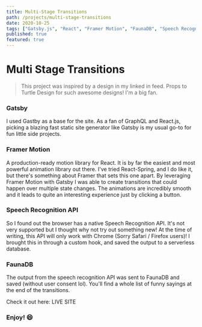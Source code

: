```yaml
---
title: Multi-Stage Transitions
path: /projects/multi-stage-transitions
date: 2020-10-25
tags: ["Gatsby.js", "React", "Framer Motion", "FaunaDB", "Speech Recognition"]
published: true
featured: true
---
```



# Multi Stage Transitions

> This project was inspired by a design in my linked in feed.
> Props to <ExternalLink to="https://turtle.design/">Turtle Design</ExternalLink> for such awesome designs! I'm a big fan.

### Gatsby

I used <ExternalLink to="https://www.gatsbyjs.com/">Gastby</ExternalLink> as a base for the site. As a fan of GraphQL and React.js, picking a blazing fast static site
generator like Gatsby is my usual go-to for fun little side projects.

### Framer Motion

A production-ready <ExternalLink to="https://www.framer.com/motion/">motion library</ExternalLink> for React. It is by far the easiest and most powerful animation library out there.
I've tried React-Spring, and I do like it, but there's something about Framer that sets this one apart.
By leveraging Framer Motion with Gatsby I was able to create transitions that could happen over multiple state changes.
The animations are incredibly smooth and it leads to quite an interesting experience just by clicking a button.

### Speech Recognition API

So I found out the browser has a native <ExternalLink to="https://developer.mozilla.org/en-US/docs/Web/API/SpeechRecognition">Speech Recognition API</ExternalLink>.
It's not very supported but I thought why not try out something new!
At the time of writing, this API will only work with Chrome (Sorry Safari / Firefox users)! I brought this in through a custom hook,
and saved the output to a serverless database.

### FaunaDB

The output from the speech recognition API was sent to <ExternalLink to="https://fauna.com/">FaunaDB</ExternalLink>
and saved (without user consent lol). You'll find
a whole list of funny sayings at the end of the transitions.

Check it out here: <ExternalLink to="https://multi-stage-transitions.netlify.app/">LIVE SITE</ExternalLink>

### Enjoy! 😄

<Comments />

